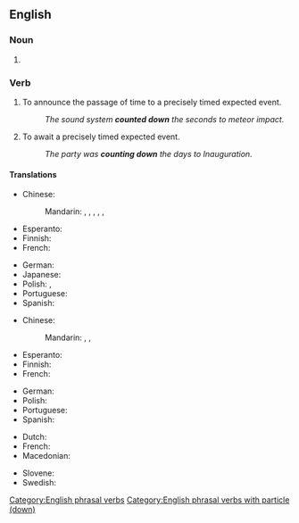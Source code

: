 {{also|countdown|Countdown|count-down}}

==English==

===Noun===
{{en-noun}}

# {{alternative spelling of|en|countdown}}

===Verb===
{{en-verb|*}}

# To announce the passage of time to a precisely timed expected event.
#: ''The sound system '''counted down''' the seconds to meteor impact.''
# To await a precisely timed expected event.
#: ''The party was '''counting down''' the days to Inauguration.''

====Translations====
{{trans-top|announce the passage of time}}
* Chinese:
*: Mandarin: {{t|cmn|倒讀數}}, {{t|cmn|倒读数|tr=dàodúshù}}, {{t+|cmn|倒計時}}, {{t+|cmn|倒计时|tr=dàojìshí}}, {{t+|cmn|倒數}}, {{t+|cmn|倒数|tr=dàoshǔ}}
* Esperanto: {{t+|eo|dekalkuli}}
* Finnish: {{t+|fi|laskea}}
* French: {{t+|fr|décompter}}
{{trans-mid}}
* German: {{t-needed|de}}
* Japanese: {{t|ja|秒読み|alt=秒読みする|tr=byōyomi suru}}
* Polish: {{t|pl|odliczać|impf}}, {{t|pl|odliczyć|pf}}
* Portuguese: {{t|pt|[[fazer]] ([[a]]) [[contagem regressiva]]}}
* Spanish: {{t-needed|es}}
{{trans-bottom}}

{{trans-top|await a precisely timed expected event}}
* Chinese:
*: Mandarin: {{t+|cmn|盼望|tr=pànwàng}}, {{t|cmn|[[盼]][[著]]}}, {{t|cmn|[[盼]][[着]]|tr=pànzhe}}
* Esperanto: {{t-needed|eo}}
* Finnish: {{t+|fi|laskea}}
* French: {{t+|fr|décompter}}
{{trans-mid}}
* German: {{t-needed|de}}
* Polish: {{t|pl|odliczać}}
* Portuguese: {{t|pt|contar os dias}}
* Spanish: {{t-needed|es}}
{{trans-bottom}}

{{checktrans-top}}
* Dutch: {{t+check|nl|aftellen}}
* French: {{t+check|fr|décompter}}
* Macedonian: {{t-check|mk|одбројува}}
{{trans-mid}}
* Slovene: {{t-check|sl|odštevati}}
* Swedish: {{t-check|sv|räkna ned}}
{{trans-bottom}}

[[Category:English phrasal verbs]]
[[Category:English phrasal verbs with particle (down)]]